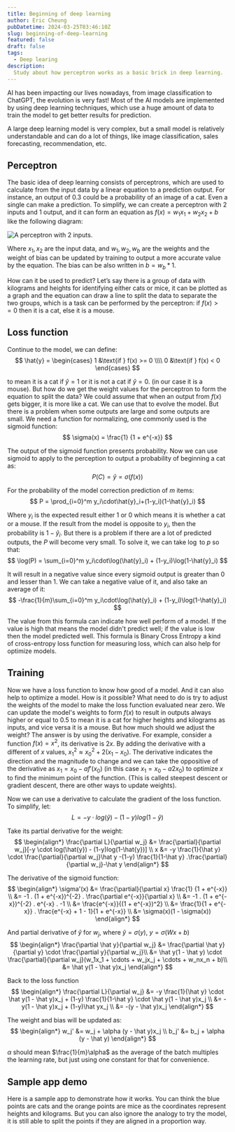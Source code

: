 ```yaml
---
title: Beginning of deep learning
author: Eric Cheung
pubDatetime: 2024-03-25T03:46:10Z
slug: beginning-of-deep-learning
featured: false
draft: false
tags:
  - Deep learing
description:
  Study about how perceptron works as a basic brick in deep learning.
---
```


AI has been impacting our lives nowadays, from image classification to ChatGPT, the evolution is very fast! Most of the AI models are implemented by using deep learning techniques, which use a huge amount of data to train the model to get better results for prediction.

A large deep learning model is very complex, but a small model is relatively understandable and can do a lot of things, like image classification, sales forecasting, recommendation, etc.

## Perceptron

The basic idea of deep learning consists of perceptrons, which are used to calculate from the input data by a linear equation to a prediction output. For instance, an output of 0.3 could be a probability of an image of a cat.
Even a single can make a prediction. To simplify, we can create a perceptron with 2 inputs and 1 output, and it can form an equation as $f(x) = w_1x_1 + w_2x_2 + b$ like the following diagram:

![A perceptron with 2 inputs.](./perceptron_2-inputs.svg)

Where $x_1, x_2$ are the input data, and $w_1, w_2, w_b$ are the weights and the weight of bias can be updated by training to output a more accurate value by the equation. The bias can be also written in $b = w_b * 1$.

How can it be used to predict? Let’s say there is a group of data with kilograms and heights for identifying either cats or mice, it can be plotted as a graph and the equation can draw a line to split the data to separate the two groups, which is a task can be performed by the perceptron: if $f(x) >= 0$ then it is a cat, else it is a mouse.

## Loss function

Continue to the model, we can define: 
$$
\hat{y} = \begin{cases}
   1 &\text{if } f(x) >= 0 \\\\
   0 &\text{if } f(x) < 0
\end{cases}
$$

to mean it is a cat if $\hat{y} = 1$ or it is not a cat if $\hat{y} = 0$. (in our case it is a mouse). But how do we get the weight values for the perceptron to form the equation to split the data? We could assume that when an output from $f(x)$ gets bigger, it is more like a cat. We can use that to evolve the model. But there is a problem when some outputs are large and some outputs are small. We need a function for normalizing, one commonly used is the sigmoid function:
$$
    \sigma(x) = \frac{1} {1 + e^{-x}}
$$

The output of the sigmoid function presents probability. Now we can use sigmoid to apply to the perception to output a probability of beginning a cat as:
$$
    P(C) = \hat{y} = \sigma(f(x))
$$

For the probability of the model correction prediction of $m$ items: 
$$
    P = \prod_{i=0}^m y_i\cdot\hat{y}_i+(1-y_i)(1-\hat{y}_i)
$$

Where $y_i$ is the expected result either 1 or 0 which means it is whether a cat or a mouse. If the result from the model is opposite to $y_i$, then the probability is $1-\hat{y}_i$. But there is a problem if there are a lot of predicted outputs, the $P$ will become very small. To solve it, we can take $\log$ to $p$ so that:
$$
    \log(P) = \sum_{i=0}^m y_i\cdot\log(\hat{y}_i) + (1-y_i)\log(1-\hat{y}_i)
$$

It will result in a negative value since every sigmoid output is greater than 0 and lesser than 1. We can take a negative value of it, and also take an average of it:
$$
    -\frac{1}{m}\sum_{i=0}^m y_i\cdot\log(\hat{y}_i) + (1-y_i)\log(1-\hat{y}_i)
$$

The value from this formula can indicate how well perform of a model. If the value is high that means the model didn't predict well; if the value is low then the model predicted well. This formula is Binary Cross Entropy a kind of cross-entropy loss function for measuring loss, which can also help for optimize models.

## Training

Now we have a loss function to know how good of a model. And it can also help to optimize a model. How is it possible? What need to do is try to adjust the weights of the model to make the loss function evaluated near zero. 
We can update the model's weights to form $f(x)$ to result in outputs always higher or equal to 0.5 to mean it is a cat for higher heights and kilograms as inputs, and vice versa it is a mouse.
But how much should we adjust the weight? The answer is by using the derivative. For example, consider a function $f(x) = x^2$, 
its derivative is $2x$. By adding the derivative with a different of $x$ values, ${x_1}^2 \approx {x_0}^2 + 2(x_1-x_0)$. 
The derivative indicates the direction and the magnitude to change and we can take the oppositive of the derivative as $x_1 = x_0 - af'(x_0)$ (in this case $x_1 = x_0 - a2x_0$) to optimize $x$ to find the minimum point of the function. 
(This is called steepest descent or gradient descent, there are other ways to update weights).

Now we can use a derivative to calculate the gradient of the loss function. To simplify, let:
$$
    L = -y \cdot log(\hat{y}) - (1-y)log(1-\hat{y})
$$

Take its partial derivative for the weight:
$$
\begin{align*}
    \frac{\partial L}{\partial w_j} &=  \frac{\partial}{\partial w_j}[-y \cdot log(\hat{y}) - (1-y)log(1-\hat{y})] \\
    x &= -y \frac{1}{\hat y} \cdot \frac{\partial}{\partial w_j}\hat y -(1-y) \frac{1}{1-\hat y} .\frac{\partial}{\partial w_j}-\hat y
\end{align*}
$$

The derivative of the sigmoid function:
$$
\begin{align*}
    \sigma'(x) &= \frac{\partial}{\partial x} \frac{1} {1 + e^{-x}} \\
    &= -1 . (1 + e^{-x})^{-2} . \frac{\partial e^{-x}}{\partial x} \\
    &= -1 . (1 + e^{-x})^{-2} . e^{-x} . -1 \\
    &= \frac{e^{-x}}{(1 + e^{-x})^2} \\
    &= \frac{1}{1 + e^{-x}} . \frac{e^{-x} + 1 - 1}{1 + e^{-x}} \\
    &= \sigma(x)(1 - \sigma(x))
\end{align*}
$$

And partial derivative of $\hat y$ for $w_j$, where $\hat y = \sigma(y)$, $y = \sigma(Wx+b)$
$$
\begin{align*}
    \frac{\partial \hat y}{\partial w_j} &= \frac{\partial \hat y}{\partial y} \cdot \frac{\partial y}{\partial w_j}\\
    &= \hat y(1 - \hat y) \cdot \frac{\partial}{\partial w_j}(w_1x_1 + \cdots + w_jx_j + \cdots + w_nx_n + b)\\
    &= \hat y(1 - \hat y)x_j
\end{align*}
$$

Back to the loss function
$$
\begin{align*}
    \frac{\partial L}{\partial w_j} &= -y \frac{1}{\hat y} \cdot \hat y(1 - \hat y)x_j + (1-y) \frac{1}{1-\hat y} \cdot \hat y(1 - \hat y)x_j \\
    &= -y(1 - \hat y)x_j + (1-y)\hat yx_j \\
    &= -(y - \hat y)x_j
\end{align*}
$$

The weight and bias will be updated as:
$$
\begin{align*}
    w_j' &= w_j + \alpha (y - \hat y)x_j \\
    b_j' &= b_j + \alpha (y - \hat y)
\end{align*}
$$

$\alpha$ should mean $\frac{1}{m}\alpha$ as the average of the batch multiples the learning rate, but just using one constant for that for convenience.

## Sample app demo
Here is a sample app to demonstrate how it works. You can think the blue points are cats and the orange points are mice as the coordinates represent heights and kilograms.
But you can also ignore the analogy to try the model, it is still able to split the points if they are aligned in a proportion way.
<App client:visible />
